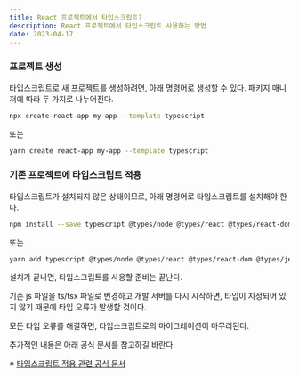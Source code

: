 ```yaml
---
title: React 프로젝트에서 타입스크립트?
description: React 프로젝트에서 타입스크립트 사용하는 방법
date: 2023-04-17
---
```


### 프로젝트 생성

타입스크립트로 새 프로젝트를 생성하려면, 아래 명령어로 생성할 수 있다.
패키지 매니저에 따라 두 가지로 나누어진다.

```bash
npx create-react-app my-app --template typescript
```

또는

```bash
yarn create react-app my-app --template typescript
```

### 기존 프로젝트에 타입스크립트 적용

타입스크립트가 설치되지 않은 상태이므로, 아래 명령어로 타입스크립트를 설치해야 한다.

```bash
npm install --save typescript @types/node @types/react @types/react-dom @types/jest
```

또는

```bash
yarn add typescript @types/node @types/react @types/react-dom @types/jest
```

설치가 끝나면, 타입스크립트를 사용할 준비는 끝난다.

기존 js 파일을 ts/tsx 파일로 변경하고 개발 서버를 다시 시작하면, 타입이 지정되어 있지 않기 때문에 타입 오류가 발생할 것이다.

모든 타입 오류를 해결하면, 타입스크립트로의 마이그레이션이 마무리된다.

추가적인 내용은 아래 공식 문서를 참고하길 바란다.

※ [타입스크립트 적용 관련 공식 문서](https://create-react-app.dev/docs/adding-typescript/)
